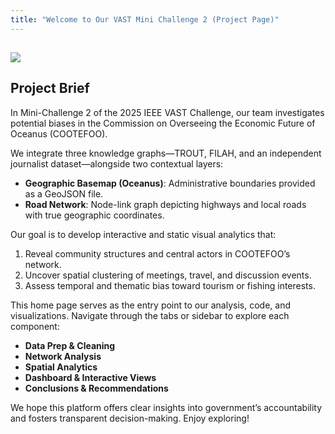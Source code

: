```yaml
---
title: "Welcome to Our VAST Mini Challenge 2 (Project Page)"
---
```


## ![](images/VAST MC2 Cover Pg.png)

## Project Brief

In Mini-Challenge 2 of the 2025 IEEE VAST Challenge, our team investigates potential biases in the Commission on Overseeing the Economic Future of Oceanus (COOTEFOO).

We integrate three knowledge graphs—TROUT, FILAH, and an independent journalist dataset—alongside two contextual layers:

-   **Geographic Basemap (Oceanus)**: Administrative boundaries provided as a GeoJSON file.
-   **Road Network**: Node-link graph depicting highways and local roads with true geographic coordinates.

Our goal is to develop interactive and static visual analytics that:

1.  Reveal community structures and central actors in COOTEFOO’s network.\
2.  Uncover spatial clustering of meetings, travel, and discussion events.\
3.  Assess temporal and thematic bias toward tourism or fishing interests.

This home page serves as the entry point to our analysis, code, and visualizations. Navigate through the tabs or sidebar to explore each component:

-   **Data Prep & Cleaning**\
-   **Network Analysis**\
-   **Spatial Analytics**\
-   **Dashboard & Interactive Views**\
-   **Conclusions & Recommendations**

We hope this platform offers clear insights into government's accountability and fosters transparent decision-making. Enjoy exploring!
